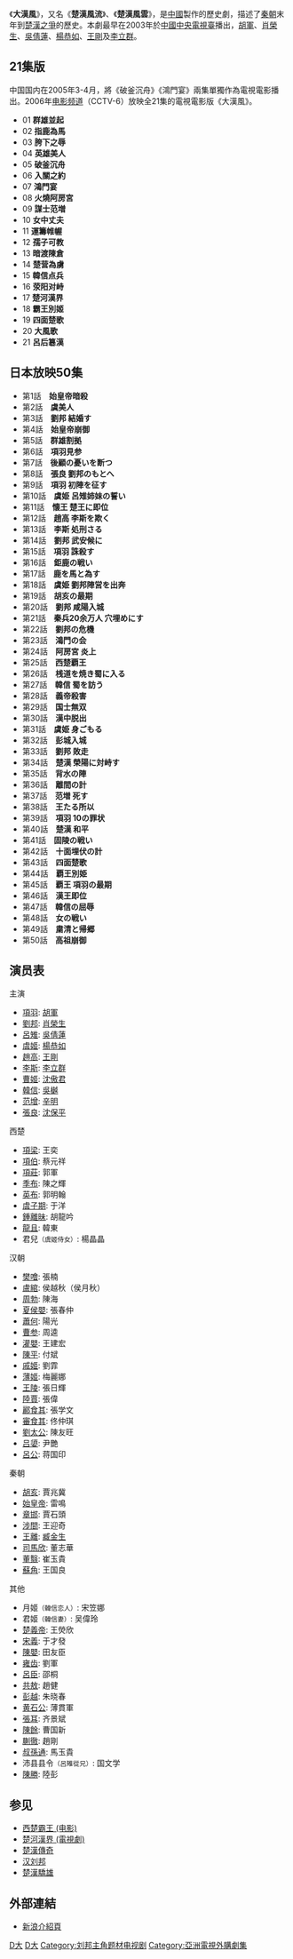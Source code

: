 {{Infobox Television
| show_name = 大漢風
| image = 
| caption = 
| show_name_2 = 
| genre = 历史剧
| creator = 
| director = 衛翰韜
| creative_director = 夏南
| starring = [[胡军|胡军]]<br>[[肖荣生|肖荣生]]<br>[[吴倩莲|吴倩莲]]<br>[[杨恭如|杨恭如]]<br>[[王刚_(1948年)|王刚]]<br>[[李立群|李立群]]
| narrated = 
| theme_music_composer = 章紹同、Singlee、王健
| opentheme = 《天下事、一局棋》（戴玉强）
| endtheme = 《勘情》（朱桦、刘燕燕）
| composer = 
| country = {{PRC}}
| language = [[汉语普通话|汉语普通话]]
| num_seasons = 
| num_episodes = 21集（中國大陸）<br />50集（港台、日本）
| list_episodes = 
| executive_producer = 衛翰韜、黄偉明
| co_exec = 
| producer = 李晴宇、黄永輝
| editor = 周長賦、劉嵐
| location = {{PRC}}
| runtime = 
| network = [[中国中央电视台|中国中央电视台]]
| picture_format = 
| audio_format = 
| first_run = {{PRC}}
| first_aired = 2003年
| last_aired = 
| related = 
}}

《'''大漢風'''》，又名《'''楚漢風流'''》、《'''楚漢風雲'''》，是[[中國|中國]]製作的歷史劇，描述了[[秦朝|秦朝]]末年到[[楚漢之爭|楚漢之爭]]的歷史。本劇最早在2003年於[[中國中央電視臺|中國中央電視臺]]播出，[[胡軍|胡軍]]、[[肖榮生|肖榮生]]、[[吳倩蓮|吳倩蓮]]、[[楊恭如|楊恭如]]、[[王刚_(1948年)|王剛]]及[[李立群|李立群]]。

==21集版==
中国国内在2005年3-4月，將《破釜沉舟》《鴻門宴》兩集單獨作為電視電影播出。2006年[[电影频道_(CCTV-6)|电影频道]]（CCTV-6）放映全21集的電視電影版《大漢風》。
{{Div col|cols=2}}
*01 '''群雄並起''' 
*02 '''指鹿為馬''' 
*03 '''胯下之辱''' 
*04 '''英雄美人''' 
*05 '''破釜沉舟''' 
*06 '''入關之約''' 
*07 '''鴻門宴''' 
*08 '''火燒阿房宮''' 
*09 '''謀士范増''' 
*10 '''女中丈夫''' 
*11 '''運籌帷幄''' 
*12 '''孺子可教''' 
*13 '''暗渡陳倉''' 
*14 '''楚营為虜''' 
*15 '''韓信点兵''' 
*16 '''荥阳对峙''' 
*17 '''楚河漢界''' 
*18 '''霸王別姬''' 
*19 '''四面楚歌''' 
*20 '''大風歌''' 
*21 '''呂后簒漢''' 
{{Div col end}}
==日本放映50集==
{{Div col|cols=2}}
*第1話　'''始皇帝暗殺'''
*第2話　'''虞美人''' 
*第3話　'''劉邦 結婚す'''
*第4話　'''始皇帝崩御'''
*第5話　'''群雄割拠'''
*第6話　'''項羽見参''' 
*第7話　'''後顧の憂いを断つ''' 
*第8話　'''張良 劉邦のもとへ''' 
*第9話　'''項羽 初陣を征す''' 
*第10話　'''虞姫 呂雉姉妹の誓い''' 
*第11話　'''懐王 楚王に即位''' 
*第12話　'''趙高 李斯を欺く''' 
*第13話　'''李斯 処刑さる''' 
*第14話　'''劉邦 武安候に''' 
*第15話　'''項羽 誅殺す''' 
*第16話　'''鉅鹿の戦い''' 
*第17話　'''鹿を馬と為す''' 
*第18話　'''虞姫 劉邦陣営を出奔''' 
*第19話　'''胡亥の最期''' 
*第20話　'''劉邦 咸陽入城''' 
*第21話　'''秦兵20余万人 穴埋めにす''' 
*第22話　'''劉邦の危機'''
*第23話　'''鴻門の会''' 
*第24話　'''阿房宮 炎上''' 
*第25話　'''西楚覇王''' 
*第26話　'''桟道を焼き蜀に入る''' 
*第27話　'''韓信 蜀を訪う''' 
*第28話　'''義帝殺害''' 
*第29話　'''国士無双''' 
*第30話　'''漢中脱出''' 
*第31話　'''虞姫 身ごもる''' 
*第32話　'''彭城入城''' 
*第33話　'''劉邦 敗走'''
*第34話　'''楚漢 榮陽に対峙す''' 
*第35話　'''背水の陣''' 
*第36話　'''離間の計''' 
*第37話　'''范増 死す''' 
*第38話　'''王たる所以'''
*第39話　'''項羽 10の罪状''' 
*第40話　'''楚漢 和平''' 
*第41話　'''固陵の戦い''' 
*第42話　'''十面埋伏の計'''
*第43話　'''四面楚歌'''
*第44話　'''覇王別姫'''
*第45話　'''覇王 項羽の最期'''
*第46話　'''漢王即位'''
*第47話　'''韓信の屈辱'''
*第48話　'''女の戦い'''
*第49話　'''粛清と帰郷'''
*第50話　'''高祖崩御'''
{{Div col end}}

== 演员表 ==
;主演
*[[項羽|項羽]]: [[胡軍|胡軍]]
*[[劉邦|劉邦]]: [[肖榮生|肖榮生]]
*[[呂雉|呂雉]]: [[吳倩蓮|吳倩蓮]]
*[[虞姬|虞姬]]: [[楊恭如|楊恭如]]
*[[趙高|趙高]]: [[王刚_(1948年)|王剛]]
*[[李斯|李斯]]: [[李立群|李立群]]
*[[曹氏|曹姬]]: [[沈傲君|沈傲君]]
*[[韓信|韓信]]: [[吳樾_(演員)|吳樾]]
*[[范增|范增]]: [[辛明|辛明]]
*[[張良|張良]]: [[沈保平|沈保平]]

;西楚
{{Div col|cols=2}}
*[[項梁|項梁]]: 王奕
*[[項伯|項伯]]: 蔡元祥
*[[項莊|項莊]]: 郭軍
*[[季布|季布]]: 陳之輝
*[[英布|英布]]: 郭明翰
*[[虞子期|虞子期]]: 于洋　
*[[鍾離昧|鍾離昧]]: 胡龍吟　
*[[龍且|龍且]]: 韓東
*君兒<small>（虞姬侍女）</small>: 楊晶晶
{{Div col end}}

;汉朝
{{Div col|cols=2}}
*[[樊噲|樊噲]]: 張楠
*[[盧綰|盧綰]]: 侯越秋（侯月秋）
*[[周勃|周勃]]: 陳海
*[[夏侯嬰|夏侯嬰]]: 張春仲　
*[[蕭何|蕭何]]: 陽光
*[[曹参|曹参]]: 周逵
*[[灌嬰|灌嬰]]: 王建宏
*[[陳平|陳平]]: 付斌
*[[戚夫人|戚姬]]: 劉霏
*[[薄姬|薄姬]]: 梅麗娜
*[[王陵_(西汉右丞相)|王陵]]: 張日輝
*[[陸賈|陸賈]]: 張偉
*[[酈食其|酈食其]]: 張学文　
*[[審食其|審食其]]: 佟仲琪　
*[[劉太公|劉太公]]: 陳友旺　
*[[吕嬃|吕嬃]]: 尹艷
*[[呂公|呂公]]: 蒋国印
{{Div col end}}

;秦朝
{{Div col|cols=2}}
*[[胡亥|胡亥]]: 賈兆冀
*[[始皇帝|始皇帝]]: 雷鳴
*[[章邯|章邯]]: 賈石頭
*[[涉間|涉間]]: 王迎奇　
*[[王離|王離]]: [[臧金生|臧金生]]
*[[司馬欣|司馬欣]]: 董志華
*[[董翳|董翳]]: 崔玉貴
*[[蘇角|蘇角]]: 王国良
{{Div col end}}

;其他
{{Div col|cols=2}}
*月姬<small>（韓信恋人）</small>: 宋笠娜　
*君姬<small>（韓信妻）</small>: 吴偉玲
*[[楚義帝|楚義帝]]: 王熒欣　
*[[宋義|宋義]]: 于才發
*[[陳嬰|陳嬰]]: 田友臣 
*[[雍齿|雍齿]]: 劉軍
*[[呂臣|呂臣]]: 邵桐
*[[共敖|共敖]]: 趙健
*[[彭越|彭越]]: 朱晓春
*[[黄石公|黄石公]]: 薄貫軍
*[[張耳|張耳]]: 齐景斌　
*[[陳餘|陳餘]]: 曹国新
*[[蒯徹|蒯徹]]: 趙剛　
*[[叔孫通|叔孫通]]: 馬玉貴
*沛县县令<small>（呂雉從兄）</small>: 国文学
*[[陳勝|陳勝]]: 陸彭
{{Div col end}}

==参见==
*[[西楚霸王_(电影)|西楚霸王 (电影)]]
*[[楚河漢界_(電視劇)|楚河漢界 (電視劇)]]
*[[楚漢傳奇|楚漢傳奇]]
*[[汉刘邦|汉刘邦]]
*[[楚漢驕雄|楚漢驕雄]]

==外部連結==
*[http://ent.sina.com.cn/m/c/f/dahanf/ 新浪介紹頁]{{Wayback|url=http://ent.sina.com.cn/m/c/f/dahanf/ |date=20110814155648 }}

{{2003年中國大陸古裝/民初電視劇|nocat}}
[[Category:2003年中國電視劇集|D大]]
[[Category:楚漢戰爭題材電視劇|D大]]
[[Category:刘邦主角题材电视剧|Category:刘邦主角题材电视剧]]
[[Category:亞洲電視外購劇集|Category:亞洲電視外購劇集]]
